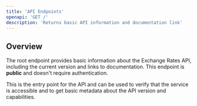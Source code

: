 ```yaml
---
title: 'API Endpoints'
openapi: 'GET /'
description: 'Returns basic API information and documentation link'
---
```


## Overview

The root endpoint provides basic information about the Exchange Rates API, including the current version and links to documentation. This endpoint is **public** and doesn't require authentication.

This is the entry point for the API and can be used to verify that the service is accessible and to get basic metadata about the API version and capabilities.